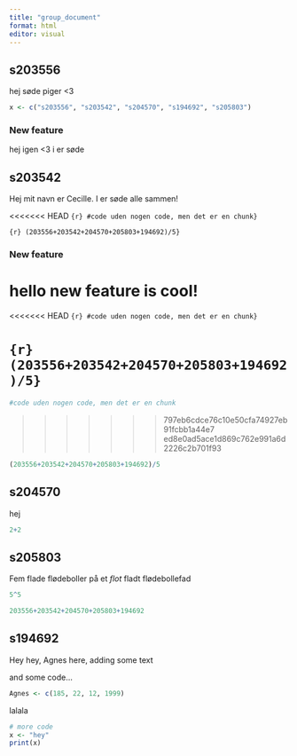 ```yaml
---
title: "group_document"
format: html
editor: visual
---
```


## s203556

hej søde piger \<3

```r
x <- c("s203556", "s203542", "s204570", "s194692", "s205803")
```

### New feature

hej igen \<3 i er søde

## s203542

Hej mit navn er Cecille. I er søde alle sammen!

<<<<<<< HEAD
`{r} #code uden nogen code, men det er en chunk}`

`{r} (203556+203542+204570+205803+194692)/5}`

### New feature

hello new feature is cool!
=======
<<<<<<< HEAD
`{r} #code uden nogen code, men det er en chunk}`

`{r} (203556+203542+204570+205803+194692)/5}`
=======
```r
#code uden nogen code, men det er en chunk
```
>>>>>>> 797eb6cdce76c10e50cfa74927eb91fcbb1a44e7
>>>>>>> ed8e0ad5ace1d869c762e991a6d2226c2b701f93

```r
(203556+203542+204570+205803+194692)/5
```

## s204570

hej

```r
2+2
```

## s205803

Fem flade flødeboller på et *flot* fladt flødebollefad

```r
5^5
```

```r
203556+203542+204570+205803+194692
```

## s194692

Hey hey, Agnes here, adding some text

and some code...

```r
Agnes <- c(185, 22, 12, 1999)
```

lalala

```r
# more code
x <- "hey"
print(x)
```
